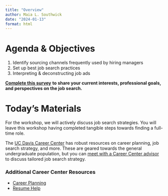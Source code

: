 ```yaml
---
title: "Overview"
author: Maia L. Southwick
date: "2024-01-13"
format: html
---
```


# Agenda & Objectives

1.  Identify sourcing channels frequently used by hiring managers
2.  Set up best job search practices
3.  Interpreting & deconstructing job ads

[**Complete this survey**](https://docs.google.com/forms/d/e/1FAIpQLSf5nuCVaqKwg1xN35VcMVQjhaDWHWumVd_8LV-RtfHD3XIl3Q/viewform?usp=sharing) **to share your current interests, professional goals, and perspectives on the job search.**

<!--- Survey pre-workshop on comfortableness and other insightful questions + post-survey
plus follow-up survey by end of spring quarter --->

# Today's Materials

For the workshop, we will actively discuss job search strategies. You will leave this workshop having completed tangible steps towards finding a full-time role.

The [UC Davis Career Center](https://careercenter.ucdavis.edu) has robust resources on career planning, job search strategy, and more. These are geared towards the general undergraduate population, but you can [meet with a Career Center advisor](https://careercenter.ucdavis.edu/career-center-services/career-advising) to discuss tailored job search strategy.

### Additional Career Center Resources

-   [Career Planning](https://careercenter.ucdavis.edu/career-discovery/undergraduate-students/career-planning)
-   [Resume Help](https://careercenter.ucdavis.edu/resumes-and-materials/resumes)
